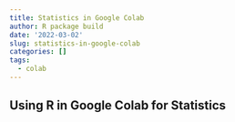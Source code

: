 ```yaml
---
title: Statistics in Google Colab
author: R package build
date: '2022-03-02'
slug: statistics-in-google-colab
categories: []
tags:
  - colab
---
```

## Using R in Google Colab for Statistics
<script src="https://gist.github.com/welcho2020/8d8c80ab75d8323518a91e40d55b66e2.js"></script>
